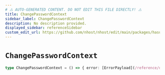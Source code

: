 ```yaml
---
# ⚠️ AUTO-GENERATED CONTENT. DO NOT EDIT THIS FILE DIRECTLY! ⚠️
title: ChangePasswordContext
sidebar_label: ChangePasswordContext
description: No description provided.
displayed_sidebar: referenceSidebar
custom_edit_url: https://github.com/nhost/nhost/edit/main/packages/hasura-auth-js/src/machines/change-password.ts#L8
---
```


# `ChangePasswordContext`

```ts
type ChangePasswordContext = () => { error: [ErrorPayload](/reference/docgen/javascript/nhost-js/types/error-payload) | null }
```
